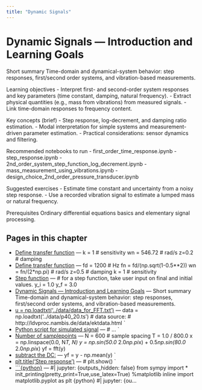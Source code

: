 ```yaml
---
title: "Dynamic Signals"
---
```


# Dynamic Signals — Introduction and Learning Goals

Short summary
Time-domain and dynamical-system behavior: step responses, first/second order systems, and vibration-based measurements.

Learning objectives
- Interpret first- and second-order system responses and key parameters (time constant, damping, natural frequency).
- Extract physical quantities (e.g., mass from vibrations) from measured signals.
- Link time-domain responses to frequency content.

Key concepts (brief)
- Step response, log-decrement, and damping ratio estimation.
- Modal interpretation for simple systems and measurement-driven parameter estimation.
- Practical considerations: sensor dynamics and filtering.

Recommended notebooks to run
- first_order_time_response.ipynb
- step_response.ipynb
- 2nd_order_system_step_function_log_decrement.ipynb
- mass_measurement_using_vibrations.ipynb
- design_choice_2nd_order_pressure_transducer.ipynb

Suggested exercises
- Estimate time constant and uncertainty from a noisy step response.
- Use a recorded vibration signal to estimate a lumped mass or natural frequency.

Prerequisites
Ordinary differential equations basics and elementary signal processing.

<!-- AUTOGEN_START -->
## Pages in this chapter

- [Define transfer function](2nd_order_system_step_function_log_decrement.qmd) — k = 1 # sensitivity wn = 546.72 # rad/s z=0.2 # damping
- [Define transfer function](design_choice_2nd_order_pressure_transducer.qmd) — fd = 1200 # Hz fn = fd/(np.sqrt(1-0.5**2)) wn = fn/(2*np.pi) # rad/s z=0.5 # damping k = 1 # sensitivity
- [Step function](first_order_time_response.qmd) — # for a step function, take user input on final and initial values. y_i = 1.0 y_f = 3.0
- [Dynamic Signals — Introduction and Learning Goals](intro.qmd) — Short summary Time-domain and dynamical-system behavior: step responses, first/second order systems, and vibration-based measurements.
- [u = np.loadtxt('../data/data_for_FFT.txt')](load_plot_spectrum_turbulent_data_jet.qmd) — data = np.loadtxt('../data/p40_20.ts') # data source: # http://ldvproc.nambis.de/data/ektdata.html `
- [Python script for simulated signal](mass_measurement_using_vibrations.qmd) — # ... `
- [Number of samplepoints](simple_fft_two_sine.qmd) — N = 600 # sample spacing T = 1.0 / 800.0 x = np.linspace(0.0, N*T, N) y = np.sin(50.0 * 2.0*np.pi*x) + 0.5*np.sin(80.0 * 2.0*np.pi*x) yf = fft(y)
- [subtract the DC:](spectrum_example.qmd) — yf = y - np.mean(y) `
- [plt.title('Step response')](step_response.qmd) — # plt.show() `
- [```{python}](symbolic_evaluation_Fourier_coefficients.qmd) — #| jupyter: {outputs_hidden: false} from sympy import * init_printing(pretty_print=True,use_latex=True) %matplotlib inline import matplotlib.pyplot as plt {python} #| jupyter: {ou…

<!-- AUTOGEN_END -->
